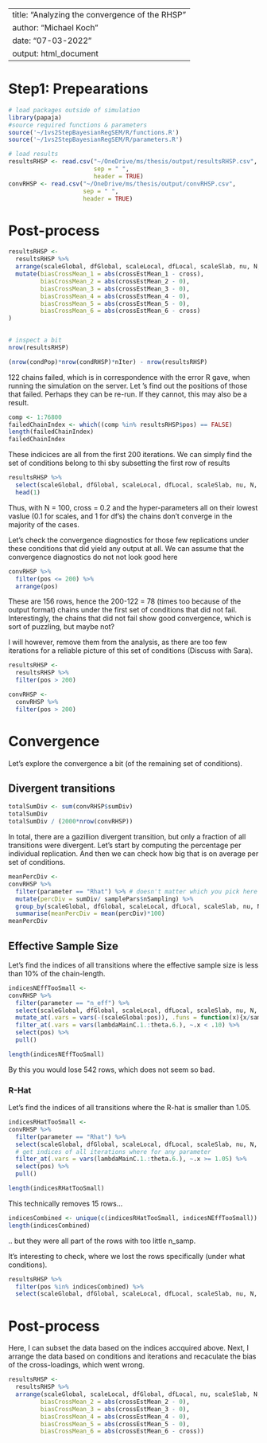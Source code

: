 
---
title: "Analyzing the convergence of the RHSP" 
author: "Michael Koch"
date: "07-03-2022"
output: html_document
---


# Step1: Prepearations

```r
# load packages outside of simulation
library(papaja)
#source required functions & parameters
source('~/1vs2StepBayesianRegSEM/R/functions.R')
source('~/1vs2StepBayesianRegSEM/R/parameters.R')
```

```r
# load results
resultsRHSP <- read.csv("~/OneDrive/ms/thesis/output/resultsRHSP.csv", 
                        sep = " ", 
                        header = TRUE)
convRHSP <- read.csv("~/OneDrive/ms/thesis/output/convRHSP.csv",
                     sep = " ",
                     header = TRUE)
```

# Post-process

```r
resultsRHSP <- 
  resultsRHSP %>% 
  arrange(scaleGlobal, dfGlobal, scaleLocal, dfLocal, scaleSlab, nu, N, cross, iteration) %>% 
  mutate(biasCrossMean_1 = abs(crossEstMean_1 - cross),
         biasCrossMean_2 = abs(crossEstMean_2 - 0),
         biasCrossMean_3 = abs(crossEstMean_3 - 0),
         biasCrossMean_4 = abs(crossEstMean_4 - 0),
         biasCrossMean_5 = abs(crossEstMean_5 - 0),
         biasCrossMean_6 = abs(crossEstMean_6 - cross)
) 
  
```

```r
# inspect a bit
nrow(resultsRHSP)
```

```r
(nrow(condPop)*nrow(condRHSP)*nIter) - nrow(resultsRHSP)
```

122 chains failed, which is in correspondence with the error R gave, when running the simulation on the server. Let 's find out the positions of those that failed. Perhaps they can be re-run. If they cannot, this may also be a result. 

```r
comp <- 1:76800
failedChainIndex <- which((comp %in% resultsRHSP$pos) == FALSE)
length(failedChainIndex)
failedChainIndex
```

These indicices are all from the first 200 iterations. We can simply find the set of conditions belong to thi sby subsetting the first row of results

```r
resultsRHSP %>% 
  select(scaleGlobal, dfGlobal, scaleLocal, dfLocal, scaleSlab, nu, N, cross, iteration) %>%
  head(1)
```


Thus, with N = 100, cross = 0.2 and the hyper-parameters all on their lowest vaslue (0.1 for scales, and 1 for df's) the chains don't converge in the majority of the cases.

Let's check the convergence diagnostics for those few replications under these conditions that did yield any output at all. We can assume that the convergence diagnostics do not not look good here

```r
convRHSP %>% 
  filter(pos <= 200) %>% 
  arrange(pos)
```

These are 156 rows, hence the 200-122 = 78 (times too because of the output format) chains under the first set of conditions that did not fail. Interestingly, the chains that did not fail show good convergence, which is sort of puzzling, but maybe not?

I will however, remove them from the analysis, as there are too few iterations for a reliable picture of this set of conditions (Discuss with Sara). 

```r
resultsRHSP <- 
  resultsRHSP %>% 
  filter(pos > 200)
```

```r
convRHSP <- 
  convRHSP %>% 
  filter(pos > 200)
```


# Convergence

Let's explore the convergence a bit (of the remaining set of conditions).

## Divergent transitions

```r
totalSumDiv <- sum(convRHSP$sumDiv)
totalSumDiv
totalSumDiv / (2000*nrow(convRHSP))
```

In total, there are a gazillion divergent transition, but only a fraction of all transitions were divergent. Let's start by computing the percentage per individual replication. And then we can check how big that is on average per set of conditions.

```r
meanPercDiv <- 
convRHSP %>% 
  filter(parameter == "Rhat") %>% # doesn't matter which you pick here
  mutate(percDiv = sumDiv/ samplePars$nSampling) %>% 
  group_by(scaleGlobal, dfGlobal, scaleLocal, dfLocal, scaleSlab, nu, N, cross) %>%
  summarise(meanPercDiv = mean(percDiv)*100)
meanPercDiv
```

## Effective Sample Size

Let's find the indices of all transitions where the effective sample size is less than 10% of the chain-length.

```r
indicesNEffTooSmall <- 
convRHSP %>% 
  filter(parameter == "n_eff") %>% 
  select(scaleGlobal, dfGlobal, scaleLocal, dfLocal, scaleSlab, nu, N, cross, pos, lambdaMainC.1.:theta.6.) %>% 
  mutate_at(.vars = vars(-(scaleGlobal:pos)), .funs = function(x){x/samplePars$nSampling}) %>% 
  filter_at(.vars = vars(lambdaMainC.1.:theta.6.), ~.x < .10) %>% 
  select(pos) %>% 
  pull()
```

```r
length(indicesNEffTooSmall)
```

By this you would lose 542 rows, which does not seem so bad.

### R-Hat

Let's find the indices of all transitions where the R-hat is smaller than 1.05.

```r
indicesRHatTooSmall <- 
convRHSP %>% 
  filter(parameter == "Rhat") %>% 
  select(scaleGlobal, dfGlobal, scaleLocal, dfLocal, scaleSlab, nu, N, cross, pos, lambdaMainC.1.:theta.6.) %>% 
  # get indices of all iterations where for any parameter 
  filter_at(.vars = vars(lambdaMainC.1.:theta.6.), ~.x >= 1.05) %>% 
  select(pos) %>% 
  pull()
```


```r
length(indicesRHatTooSmall)
```

This technically removes 15 rows...

```r
indicesCombined <- unique(c(indicesRHatTooSmall, indicesNEffTooSmall))
length(indicesCombined)
```

.. but they were all part of the rows with too little n_samp.


It's interesting to check, where we lost the rows specifically (under what conditions).

```r
resultsRHSP %>% 
  filter(pos %in% indicesCombined) %>% 
  select(scaleGlobal, dfGlobal, scaleLocal, dfLocal, scaleSlab, nu, N, cross, pos)
```


# Post-process

Here, I can subset the data based on the indices accquired above.
Next, I arrange the data based on conditions and iterations and recaculate the bias of the cross-loadings, which went wrong. 


```r
resultsRHSP <- 
  resultsRHSP %>% 
  arrange(scaleGlobal, scaleLocal, dfGlobal, dfLocal, nu, scaleSlab, N, cross, iteration) %>%          mutate(biasCrossMean_1 =     abs(crossEstMean_1 - cross),
         biasCrossMean_2 = abs(crossEstMean_2 - 0),
         biasCrossMean_3 = abs(crossEstMean_3 - 0),
         biasCrossMean_4 = abs(crossEstMean_4 - 0),
         biasCrossMean_5 = abs(crossEstMean_5 - 0),
         biasCrossMean_6 = abs(crossEstMean_6 - cross))
```